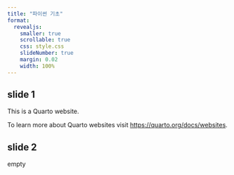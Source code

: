 ```yaml
---
title: "파이썬 기초"
format:
  revealjs:
    smaller: true
    scrollable: true
    css: style.css 
    slideNumber: true
    margin: 0.02
    width: 100%
---
```



## slide 1
This is a Quarto website.

To learn more about Quarto websites visit <https://quarto.org/docs/websites>.

## slide 2

empty
